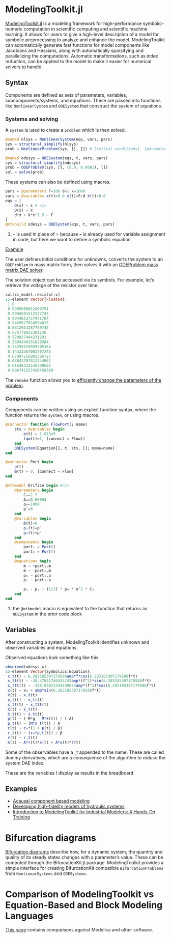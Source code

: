 # ModelingToolkit.jl

[ModelingToolkit.jl](https://github.com/SciML/ModelingToolkit.jl) is a modeling framework for high-performance symbolic-numeric computation in scientific computing and scientific machine learning. It allows for users to give a high-level description of a model for symbolic preprocessing to analyze and enhance the model. ModelingToolkit can automatically generate fast functions for model components like Jacobians and Hessians, along with automatically sparsifying and parallelizing the computations. Automatic transformations, such as index reduction, can be applied to the model to make it easier for numerical solvers to handle.

## Syntax

Components are defined as sets of parameters, variables, subcomponents/systems, and equations. These are passed into functions like `NonlinearSystem` and `ODESystem` that construct the system of equations.

### Systems and solving

A `system` is used to create a `problem` which is then solved.

```julia
@named nlsys = NonlinearSystem(eqs, vars, pars)
sys = structural_simplify(nlsys)
prob = NonlinearProblem(sys, [], []) # [initial conditions], [parameters]
```

```julia
@named odesys = ODESystem(eqs, t, vars, pars)
sys = structural_simplify(odesys)
prob = ODEProblem(sys, [], (0.0, 0.0001), [])
sol = solve(prob)
```

These systems can also be defined using macros.

```julia
pars = @parameters F=100 d=1 k=1000
vars = @variables x(t)=0.0 ẋ(t)=F/d ẍ(t)=0.0
eqs = [
    D(x) ~ ẋ # <1>
    D(ẋ) ~ ẍ
    d*ẋ + k*x^1.5 ~ F
]
@mtkbuild odesys = ODESystem(eqs, t, vars, pars)
```
1. `~` is used in place of $=$ because `=` is already used for variable assignment in code, but here we want to define a symbolic equation

[Example](https://docs.sciml.ai/ModelingToolkit/dev/tutorials/acausal_components/#Solving-this-System)

The user defines initial conditions for unknowns, converts the system to an `ODEProblem` in mass matrix form, then solves it with an [ODEProblem mass matrix DAE solver](https://docs.sciml.ai/DiffEqDocs/stable/solvers/dae_solve/#OrdinaryDiffEq.jl-(Mass-Matrix)).

The solution object can be accessed via its symbols. For example, let's retrieve the voltage of the resistor over time:

```julia
sol[rc_model.resistor.v]
15-element Vector{Float64}:
 1.0
 0.9999500012499791
 0.9994501512222747
 0.9944653727971767
 0.9469527024594013
 0.8312914287759745
 0.676778932381136
 0.520817444231291
 0.3694346581629384
 0.24258325039205164
 0.14523567083707245
 0.07897256881386727
 0.03841787611744962
 0.01648322536200686
 0.006741257426458369
```

The `remake` function allows you to [efficiently change the parameters of the problem](https://youtu.be/i5wwnMIzsVw?t=1853).

### Components

Components can be written using an explicit function syntax, where the function returns the `system`, or using macros.

```julia
@connector function FlowPort(; name)
    sts = @variables begin
        p(t) = 1.013e5
        (qm(t)=1, [connect = Flow])
    end
    ODESystem(Equation[], t, sts, []; name=name)
end
```

```julia
@connector Port begin
    p(t)
    ṁ(t) = 0, [connect = Flow]
end

@mtkmodel Orifice begin #<1>
    @parameters begin
        C₀=2.7
        A₀=0.00094
        ρ₀=1000
        p′=0
    end
    @variables begin
        ṁ(t)=0
        p₁(t)=p′
        p₂(t)=p′
    end
    @components begin
        port₁ = Port()
        port₂ = Port()
    end
    @equations begin
        ṁ ~ +port₁.ṁ
        ṁ ~ -port₂.ṁ
        p₁ ~ port₁.p
        p₂ ~ port₂.p

        p₁ - p₂ ~ (1/2) * ρ₀ * u^2 * C₀
    end
end
```
1. the `@mtkmodel` macro is equivalent to the function that returns an `ODESystem` in the prior code block

## Variables

After constructing a system, ModelingToolkit identifies unknown and observed variables and equations.

Observed equations look something like this

```julia
observed(odesys_x)
15-element Vector{Symbolics.Equation}:
 xˍt(t) ~ 6.283185307179586amp*f*cos(6.283185307179586f*t)
 xˍtt(t) ~ -39.47841760435743amp*(f^2)*sin(6.283185307179586f*t)
 xˍttt(t) ~ -248.05021344239853amp*(f^3)*cos(6.283185307179586f*t)
 x(t) ~ x₀ + amp*sin(6.283185307179586f*t)
 ẋ(t) ~ xˍt(t)
 ẋˍt(t) ~ xˍtt(t)
 ẋˍtt(t) ~ xˍttt(t)
 ẍ(t) ~ ẋˍt(t)
 ẍˍt(t) ~ ẋˍtt(t)
 p(t) ~ (-M*g - M*ẍ(t)) / (-A)
 pˍt(t) ~ (M*ẍˍt(t)) / A
 r(t) ~ r₀*(1 + p(t) / β)
 rˍt(t) ~ (r₀*pˍt(t)) / β
 ṙ(t) ~ rˍt(t)
 ṁ(t) ~ A*r(t)*ẋ(t) + A*x(t)*ṙ(t)
```


:::{.callout-note}
Some of the observables have a ˍt appended to the name. These are called dummy derivatives, which are a consequence of the algorithm to reduce the system DAE index.
:::

:::{.callout-note}
These are the variables I display as results in the breadboard
:::

## Examples

- [Acausal component based modeling](https://sciml.github.io/ModelingToolkitCourse/dev/lectures/lecture1/#Acausal-Component-Based-Modeling)
- [Developing high-fidelity models of hydraulic systems](https://sciml.github.io/ModelingToolkitCourse/dev/lectures/lecture2/)
- [Introduction to ModelingToolkit for Industrial Modelers: A Hands-On Training](https://www.youtube.com/watch?v=i5wwnMIzsVw)

# Bifurcation diagrams

[Bifurcation diagrams](https://docs.sciml.ai/ModelingToolkit/dev/tutorials/bifurcation_diagram_computation/) describe how, for a dynamic system, the quantity and quality of its steady states changes with a parameter's value. These can be computed through the BifurcationKit.jl package. ModelingToolkit provides a simple interface for creating BifurcationKit compatible `BifurcationProblems` from `NonlinearSystems` and `ODESystems`.

# Comparison of ModelingToolkit vs Equation-Based and Block Modeling Languages

[This page](https://docs.sciml.ai/ModelingToolkit/dev/comparison/) contains comparisons against Modelica and other software.